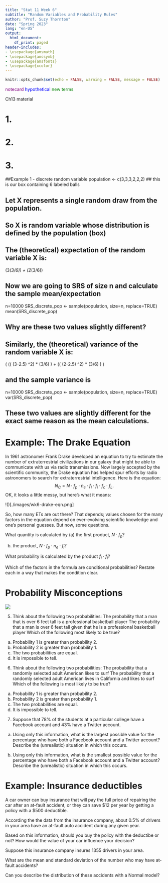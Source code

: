 ```yaml
---
title: "Stat 11 Week 6"
subtitle: "Random Variables and Probability Rules" 
author: "Prof. Suzy Thornton"
date: "Spring 2023"
lang: "en-US"
output:
  html_document:
    df_print: paged
header-includes:
- \usepackage{amsmath}
- \usepackage{amssymb}
- \usepackage{amsfonts}
- \usepackage{xcolor}
---
```


  
```r
knitr::opts_chunk$set(echo = FALSE, warning = FALSE, message = FALSE)
```


<span style="color:purple">notecard</span>
<span style="color:blue">hypothetical</span>
<span style="color:green">new terms</span>
  
Ch13 material  
  
# 1. 
  
  
# 2. 
  
  
# 3. 



##Example 1 - discrete random variable 
population <- c(3,3,3,2,2,2)  ## this is our box containing 6 labeled balls

## Let X represents a single random draw from the population. 
## So X is random variable whose distribution is defined by the population (box)
## The (theoretical) expectation of the random variable X is:
(3*(3/6)) + (2*(3/6))   

## Now we are going to SRS of size n and calculate the sample mean/expectation
n=10000
SRS_discrete_pop <- sample(population, size=n, replace=TRUE)
mean(SRS_discrete_pop)  

## Why are these two values slightly different? 

## Similarly, the (theoretical) variance of the random variable X is:
(  (( (3-2.5) ^2) * (3/6) ) + 
    (( (2-2.5) ^2) * (3/6) )   )

## and the sample variance is 
n=10000
SRS_discrete_pop <- sample(population, size=n, replace=TRUE)
var(SRS_discrete_pop)

## These two values are slightly different for the exact same reason as the mean calculations.




# Example: The Drake Equation 

In 1961 astronomer Frank Drake developed an equation to try to estimate the number of extraterrestrial civilizations in our galaxy that might be able to communicate with us via radio transmissions. Now largely accepted by the scientific community, the Drake equation has helped spur efforts by radio astronomers to search for extraterrestrial intelligence. Here is the equation:
$$N_{C} = N \cdot f_p \cdot n_e\cdot f_l \cdot f_i \cdot f_{c} \cdot f_{L}.$$
OK, it looks a little messy, but here’s what it means:

!()[./images/wk6-drake-eqn.png]


So, how many ETs are out there? That depends; values chosen for the many factors in the equation depend on ever-evolving scientific knowledge and one’s personal guesses. But now, some questions.

What quantity is calculated by 
(a) the first product, $N \cdot f_p$?

(b) the product, $N \cdot f_p \cdot n_e \cdot f_l$?

What probability is calculated by the product $f_l \cdot f_i$? 

Which of the factors in the formula are conditional probabilities? Restate each in a way that makes the condition clear.


# Probability Misconceptions

![](./images/wk6-prob-misconception.png)


5.	Think about the following two probabilities:
The probability that a man that is over 6 feet tall is a professional basketball player
The probability that a man is over 6 feet tall given that he is a professional basketball player
Which of the following most likely to be true?

a)	Probability 1 is greater than probability 2.
b)	Probability 2 is greater than probability 1.
c)	The two probabilities are equal.
d)	It is impossible to tell.

6.	Think about the following two probabilities:
The probability that a randomly selected adult American likes to surf
The probability that a randomly selected adult American lives in California and likes to 
surf
Which of the following is most likely to be true?

a)	Probability 1 is greater than probability 2.
b)	Probability 2 is greater than probability 1.
c)	The two probabilities are equal.
d)	It is impossible to tell. 


7. Suppose that 78% of the students at a particular college have a Facebook account and 43%
have a Twitter account.

a) Using only this information, what is the largest possible value for the percentage who
have both a Facebook account and a Twitter account? Describe the (unrealistic)
situation in which this occurs.

b) Using only this information, what is the smallest possible value for the percentage who
have both a Facebook account and a Twitter account? Describe the (unrealistic)
situation in which this occurs.



# Example: Insurance deductibles 

A car owner can buy insurance that will pay the full price of repairing the car after an at-fault accident, or they can save \$12 per year by getting a policy with a \$500 deductible. 

According the the data from the insurance company, about $0.5\%$ of drivers in your area have an at-fault auto accident during any given year. 

Based on this information, should you buy the policy with the deductibe or not? How would the value of your car influence your decision? 

Suppose this insurance company insures $1355$ drivers in your area. 

What are the mean and standard deviation of the number who may have at-fault accidents? 

Can you describe the distribution of these accidents with a Normal model? 
